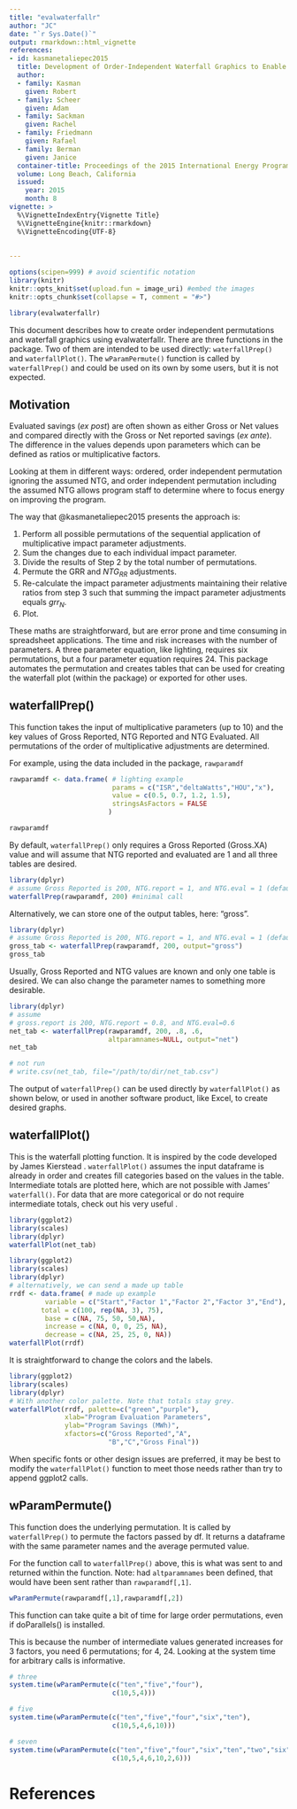 ```yaml
---
title: "evalwaterfallr"
author: "JC"
date: "`r Sys.Date()`"
output: rmarkdown::html_vignette
references:
- id: kasmanetaliepec2015
  title: Development of Order-Independent Waterfall Graphics to Enable Comprehensive Understanding of Impact Evaluation Results
  author:
  - family: Kasman
    given: Robert
  - family: Scheer
    given: Adam  
  - family: Sackman
    given: Rachel
  - family: Friedmann
    given: Rafael
  - family: Berman
    given: Janice
  container-title: Proceedings of the 2015 International Energy Program Evaluation Conference
  volume: Long Beach, California
  issued:
    year: 2015
    month: 8      
vignette: >
  %\VignetteIndexEntry{Vignette Title}
  %\VignetteEngine{knitr::rmarkdown}
  %\VignetteEncoding{UTF-8}
  
  
---
```


```r
options(scipen=999) # avoid scientific notation
library(knitr)
knitr::opts_knit$set(upload.fun = image_uri) #embed the images
knitr::opts_chunk$set(collapse = T, comment = "#>")

library(evalwaterfallr)

```

This document describes how to create order independent permutations and waterfall graphics using evalwaterfallr. There are three functions in the package. Two of them are intended to be used directly: `waterfallPrep()` and `waterfallPlot()`. The `wParamPermute()` function is called by `waterfallPrep()` and could be used on its own by some users, but it is not expected. 

## Motivation
Evaluated savings (_ex post_) are often shown as either Gross or Net values and compared directly with the Gross or Net reported savings (_ex ante_). The difference in the values depends upon parameters which can be defined as ratios or multiplicative factors. 

Looking at them in different ways: ordered, order independent permutation ignoring the assumed NTG, and order independent permutation including the assumed NTG allows program staff to determine where to focus energy on improving the program.

The way that @kasmanetaliepec2015 presents the approach is:

1. Perform all possible permutations of the sequential application of multiplicative impact parameter adjustments.
2. Sum the changes due to each individual impact parameter.
3. Divide the results of Step 2 by the total number of permutations.
4. Permute the GRR and $NTG_{RR}$ adjustments.
5. Re-calculate the impact parameter adjustments maintaining their relative ratios from step 3 such that summing the impact parameter adjustments equals $grr_{N}$.
6. Plot.

These maths are straightforward, but are error prone and time consuming in spreadsheet applications. The time and risk increases with the number of parameters. A three parameter equation, like lighting, requires six permutations, but a four parameter equation requires 24. This package automates the permutation and creates tables that can be used for creating the waterfall plot (within the package) or exported for other uses.

## waterfallPrep()
This function takes the input of multiplicative parameters (up to 10) and the key values of Gross Reported, NTG Reported and NTG Evaluated. All permutations of the order of multiplicative adjustments are determined. 

For example, using the data included in the package, `rawparamdf` 

```r
rawparamdf <- data.frame( # lighting example
                          params = c("ISR","deltaWatts","HOU","x"),
                          value = c(0.5, 0.7, 1.2, 1.5),
                          stringsAsFactors = FALSE
                         )

rawparamdf
```
By default, `waterfallPrep()` only requires a Gross Reported (Gross.XA) value and will assume that NTG reported and evaluated are 1 and all three tables are desired.

```r
library(dplyr)
# assume Gross Reported is 200, NTG.report = 1, and NTG.eval = 1 (defaults)
waterfallPrep(rawparamdf, 200) #minimal call
```

Alternatively, we can store one of the output tables, here: "gross".
```r
library(dplyr)
# assume Gross Reported is 200, NTG.report = 1, and NTG.eval = 1 (defaults)
gross_tab <- waterfallPrep(rawparamdf, 200, output="gross") 
gross_tab
```

Usually, Gross Reported and NTG values are known and only one table is desired. We can also change the parameter names to something more desirable.

```r
library(dplyr)
# assume 
# gross.report is 200, NTG.report = 0.8, and NTG.eval=0.6
net_tab <- waterfallPrep(rawparamdf, 200, .8, .6, 
                         altparamnames=NULL, output="net") 
net_tab

# not run
# write.csv(net_tab, file="/path/to/dir/net_tab.csv")
```

The output of `waterfallPrep()` can be used directly by `waterfallPlot()` as shown below, or used in another software product, like Excel, to create desired graphs.
 
## waterfallPlot()
This is the waterfall plotting function. It is inspired by the code developed by James Kierstead \href{http://www.jameskeirstead.ca/blog/waterfall-plots-in-r/}{Post on Watefall Plots with UK Emissions Data}. `waterfallPlot()` assumes the input dataframe is already in order and creates fill categories based on the values in the table. Intermediate totals are plotted here, which are not possible with James' `waterfall()`. For data that are more categorical or do not require intermediate totals, check out his very useful \href{https://gist.github.com/jkeirstead/df85c839bd8f0026ee05#file-waterfall-r}{waterfall gist}.

```r
library(ggplot2)
library(scales)
library(dplyr)
waterfallPlot(net_tab)
```

```r
library(ggplot2)
library(scales)
library(dplyr)
# alternatively, we can send a made up table
rrdf <- data.frame( # made up example
         variable = c("Start","Factor 1","Factor 2","Factor 3","End"),
        total = c(100, rep(NA, 3), 75),
         base = c(NA, 75, 50, 50,NA),
         increase = c(NA, 0, 0, 25, NA),
         decrease = c(NA, 25, 25, 0, NA))
waterfallPlot(rrdf)
```

It is straightforward to change the colors and the labels. 
```r
library(ggplot2)
library(scales)
library(dplyr)
# With another color palette. Note that totals stay grey.
waterfallPlot(rrdf, palette=c("green","purple"),
              xlab="Program Evaluation Parameters",
              ylab="Program Savings (MWh)",
              xfactors=c("Gross Reported","A",
                         "B","C","Gross Final"))
```

When specific fonts or other design issues are preferred, it may be best to modify the `waterfallPlot()` function to meet those needs rather than try to append ggplot2 calls.

## wParamPermute()
This function does the underlying permutation. It is called by `waterfallPrep()` to permute the factors passed by df. It returns a dataframe with the same parameter names and the average permuted value. 

For the function call to `waterfallPrep()` above, this is what was sent to and returned within the function. Note: had `altparamnames` been defined, that would have been sent rather than `rawparamdf[,1]`.
```r
wParamPermute(rawparamdf[,1],rawparamdf[,2])
```

This function can take quite a bit of time for large order permutations, even if doParallels() is installed.

This is because the number of intermediate values generated increases for 3 factors, you need 6 permutations; for 4, 24. Looking at the system time for arbitrary calls is informative. 

```r
# three
system.time(wParamPermute(c("ten","five","four"),
                          c(10,5,4)))
```
```r
# five
system.time(wParamPermute(c("ten","five","four","six","ten"),
                          c(10,5,4,6,10)))
```
```r
# seven
system.time(wParamPermute(c("ten","five","four","six","ten","two","six"),
                          c(10,5,4,6,10,2,6)))
```

# References
